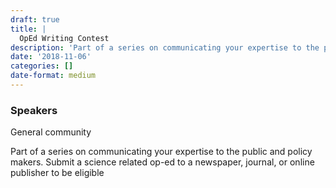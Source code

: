 ```yaml
---
draft: true 
title: |
  OpEd Writing Contest
description: 'Part of a series on communicating your expertise to the public and policy makers.'
date: '2018-11-06'
categories: []
date-format: medium 
---
```



### Speakers  
General community

Part of a series on communicating your expertise to the public and policy makers. Submit a science related op-ed to a newspaper, journal, or online publisher to be eligible


